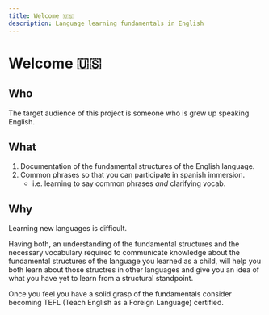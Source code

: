 ```yaml
---
title: Welcome 🇺🇸
description: Language learning fundamentals in English
---
```



# Welcome 🇺🇸

## Who

The target audience of this project is someone who is grew up speaking English.

## What

1. Documentation of the fundamental structures of the English language.
2. Common phrases so that you can participate in spanish immersion.
    - i.e. learning to say common phrases _and_ clarifying vocab.

## Why

Learning new languages is difficult.

Having both, an understanding of the fundamental structures and the necessary vocabulary required to communicate knowledge about the fundamental structures of the language you learned as a child, will help you both learn about those structres in other languages and give you an idea of what you have yet to learn from a structural standpoint.

Once you feel you have a solid grasp of the fundamentals consider becoming TEFL (Teach English as a Foreign Language) certified.
